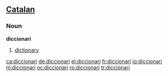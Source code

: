 ==[[Catalan]]==

===Noun===
'''diccionari'''
# [[dictionary]]

[[ca:diccionari]]
[[de:diccionari]]
[[el:diccionari]]
[[fr:diccionari]]
[[io:diccionari]]
[[nl:diccionari]]
[[oc:diccionari]]
[[ro:diccionari]]
[[tr:diccionari]]